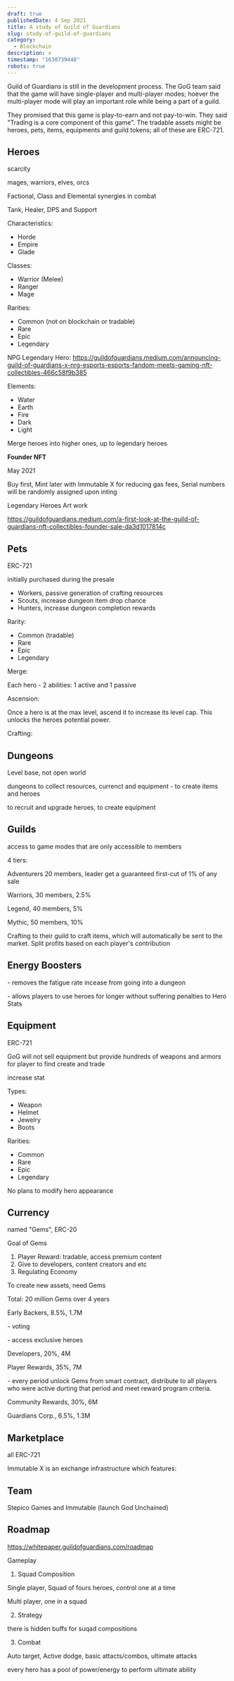 ```yaml
---
draft: true
publishedDate: 4 Sep 2021
title: A study of Guild of Guardians
slug: study-of-guild-of-guardians
category:
  - Blockchain
description: x
timestamp: "1630739448"
robots: true
---
```

Guild of Guardians is still in the development process. The GoG team said that the game will have single-player and multi-player modes; hoever the multi-player mode will play an important role while being a part of a guild. 

They promised that this game is play-to-earn and not pay-to-win. They said "Trading is a core component of this game". The tradable assets might be heroes, pets, items, equipments and guild tokens; all of these are ERC-721.

## Heroes

scarcity

mages, warriors, elves, orcs

Factional, Class and Elemental synergies in combat

Tank, Healer, DPS and Support

Characteristics:

* Horde
* Empire
* Glade

Classes:

* Warrior (Melee)
* Ranger
* Mage

Rarities:

* Common (not on blockchain or tradable)
* Rare
* Epic
* Legendary

NPG Legendary Hero: https://guildofguardians.medium.com/announcing-guild-of-guardians-x-nrg-esports-esports-fandom-meets-gaming-nft-collectibles-466c58f9b385

Elements:

* Water
* Earth
* Fire
* Dark
* Light

Merge heroes into higher ones, up to legendary heroes

**Founder NFT**

May 2021

Buy first, Mint later with Immutable X for reducing gas fees, Serial numbers will be randomly assigned upon inting

Legendary Heroes Art work

https://guildofguardians.medium.com/a-first-look-at-the-guild-of-guardians-nft-collectibles-founder-sale-da3d1017814c

## Pets

ERC-721

initially purchased during the presale

* Workers, passive generation of crafting resources
* Scouts, increase dungeon item drop chance
* Hunters, increase dungeon completion rewards

Rarity:

* Common (tradable)
* Rare
* Epic
* Legendary

Merge:

Each hero - 2 abilities: 1 active and 1 passive

Ascension:

Once a hero is at the max level, ascend it to increase its level cap. This unlocks the heroes potential power.

Crafting:

## Dungeons

Level base, not open world

dungeons to collect resources, currenct and equipment - to create items and heroes

to recruit and upgrade heroes, to create equipment

## Guilds

access to game modes that are only accessible to members

4 tiers:

Adventurers 20 members, leader get a guaranteed first-cut of 1% of any sale

Warriors, 30 members, 2.5%

Legend, 40 members, 5%

Mythic, 50 members, 10%

Crafting to their guild to craft items, which will automatically be sent to the market. Split profits based on each player's contribution

## Energy Boosters

\- removes the fatigue rate incease from going into a dungeon

\- allows players to use heroes for longer without suffering penalties to Hero Stats

## Equipment

ERC-721

GoG will not sell equipment but provide hundreds of weapons and armors for player to find create and trade

increase stat

Types:

* Weapon
* Helmet
* Jewelry
* Boots

Rarities:

* Common
* Rare
* Epic
* Legendary

No plans to modify hero appearance

## Currency

named "Gems", ERC-20

Goal of Gems

1. Player Reward: tradable, access premium content
2. Give to developers, content creators and etc
3. Regulating Economy

To create new assets, need Gems

Total: 20 million Gems over 4 years

Early Backers, 8.5%, 1.7M

\- voting

\- access exclusive heroes 

Developers, 20%, 4M

Player Rewards, 35%, 7M

\- every period unlock Gems from smart contract, distribute to all players who were active durting that period and meet reward program criteria.

Community Rewards, 30%, 6M

Guardians Corp., 6.5%, 1.3M

## Marketplace

all ERC-721

Immutable X is an exchange infrastructure which features:

## Team

Stepico Games and Immutable (launch God Unchained)

## Roadmap

https://whitepaper.guildofguardians.com/roadmap

Gameplay

1. Squad Composition

Single player, Squad of fours heroes, control one at a time

Multi player, one in a squad

2. Strategy

there is hidden buffs for suqad compositions

3. Combat

Auto target, Active dodge, basic attacts/combos, ultimate attacks

every hero has a pool of power/energy to perform ultimate ability